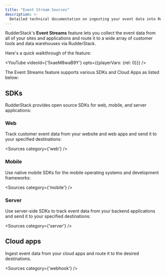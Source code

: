 ```yaml
---
title: "Event Stream Sources"
description: >-
  Detailed technical documentation on ingesting your event data into RudderStack using cloud apps and SDKs.
---
```


RudderStack's **Event Streams** feature lets you collect the event data from all of your sites and applications and route it to a wide array of customer tools and data warehouses via RudderStack.

Here's a quick walkthrough of the feature:

<YouTube 
  videoId={'5xaeM8waB9Y'}
  opts={{playerVars: {rel: 0}}}
/>

The Event Streams feature supports various SDKs and Cloud Apps as listed below:

## SDKs


RudderStack provides open source SDKs for web, mobile, and server applications:


### Web

Track customer event data from your website and web apps and send it to your specified destinations:

<Sources
  category={'web'}
/>

### Mobile

Use native mobile SDKs for the mobile operating systems and development frameworks:

<Sources
  category={'mobile'}
/>

### Server

Use server-side SDKs to track event data from your backend applications and send it to your specified destinations:

<Sources
  category={'server'}
/>

## Cloud apps

Ingest event data from your cloud apps and route it to the desired destinations.

<Sources
  category={'webhook'}
/>